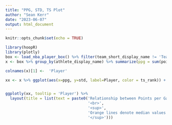 ```yaml
---
title: "PPG, STD, TS Plot"
author: "Sean Kerr"
date: "2023-06-07"
output: html_document
---
```


```r
knitr::opts_chunk$set(echo = TRUE)
```

```r
library(hoopR)
library(plotly)
box <- load_nba_player_box() %>% filter(team_short_display_name != 'Team LeBron' & team_short_display_name != 'Team Giannis') %>% filter(did_not_play == FALSE) %>% filter(is.na(minutes) == FALSE)
x <- box %>% group_by(athlete_display_name) %>% summarize(ppg = sum(points) / n(), std = sd(points), ts = (0.5*sum(points)) / (sum(field_goals_attempted) + 0.475 * sum(free_throws_attempted))) %>% filter(ppg > 0) %>% na.omit() %>% mutate(ts_rank = cut(ts, breaks = c(0, .565, .611, 3), labels = c('low', 'medium', 'high')))

colnames(x)[1] <-  'Player'

xx <- x %>% ggplot(aes(x=ppg, y=std, label=Player, color = ts_rank)) + geom_point(size=2, alpha=.5) +labs(x = 'Points per Game', y = 'Standard Deviation', color='TS% Rank', title = 'Relationship between Points per Game, Standard Devision, and Scoring Effiency', subtitle='Orange lines show median amounts of PPG and Std. Dev') + theme_classic() + geom_vline(xintercept=x %>% pull(ppg) %>% median(), color='orange') + geom_hline(yintercept= x %>% pull(std) %>% median(), color='orange')


ggplotly(xx, tooltip = 'Player') %>% 
  layout(title = list(text = paste0('Relationship between Points per Game, Standard Devision, and Scoring Effiency',
                                    '<br>',
                                    '<sup>',
                                    'Orange lines denote median values of PPG and Std. Dev',
                                    '</sup>')))
```
